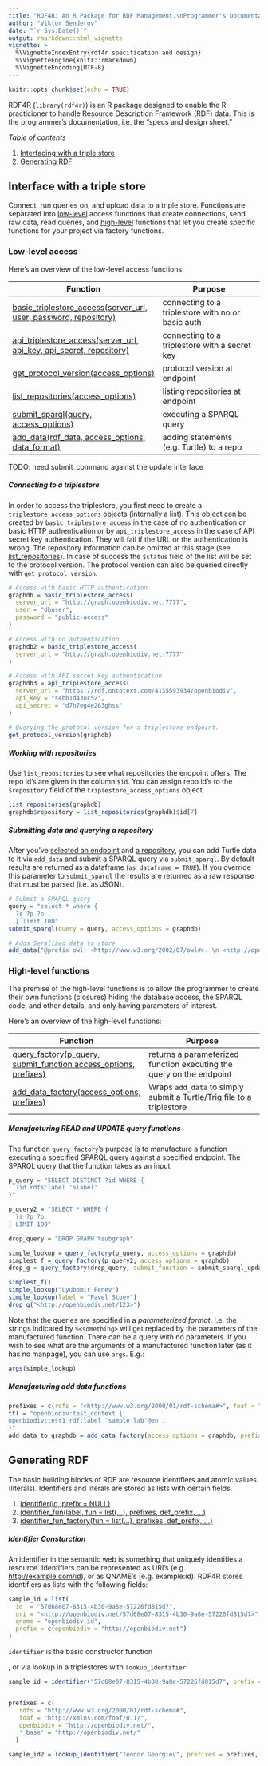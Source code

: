 ```yaml
---
title: "RDF4R: An R Package for RDF Management.\nProgrammer's Documentation"
author: "Viktor Senderov"
date: "`r Sys.Date()`"
output: rmarkdown::html_vignette
vignette: >
  %\VignetteIndexEntry{rdf4r specification and design}
  %\VignetteEngine{knitr::rmarkdown}
  %\VignetteEncoding{UTF-8}
---
```


```r
knitr::opts_chunk$set(echo = TRUE)
```

RDF4R (`library(rdf4r)`) is an R package designed to enable the
R-practicioner to handle Resource Description Framework (RDF) data. This
is the programmer's documentation, i.e. the "specs and design sheet."

*Table of contents*

1. [Interfacing with a triple store](#interface-with-a-triple-store)
2. [Generating RDF](#create-identifiers-and-literals)

## Interface with a triple store

Connect, run queries on, and upload data to a triple store. Functions are separated into [low-level](#low-level-access) access functions that create connections, send raw data, read queries, and [high-level](#high-level-functions) functions that let you create specific functions for your project via factory functions.

### Low-level access

Here's an overview of the low-level access functions:

| Function | Purpose |
|----------|---------|
| [basic_triplestore_access(server_url, user, password, repository)](#connecting-to-a-triplestore) | connecting to a triplestore with no or basic auth |
| [api_triplestore_access(server_url, api_key, api_secret, repository)](#connecting-to-a-triplestore) | connecting to a triplestore with a secret key |
| [get_protocol_version(access_options)](#connecting-to-a-triplestore) | protocol version at endpoint |
| [list_repositories(access_options)](#working-with-repositories) | listing repositories at endpoint |
| [submit_sparql(query, access_options)](#submitting-data-and-querying-a-repository) | executing a SPARQL query |
| [add_data(rdf_data, access_options, data_format)](#submitting-data-and-querying-a-repository) | adding statements (e.g. Turtle) to a repo |

TODO: need submit_command against the update interface

##### Connecting to a triplestore

In order to access the triplestore, you first need to create a `triplestore_access_options` objects (internally a list). This object can be created by `basic_triplestore_access` in the case of no authentication or basic HTTP authentication or by `api_triplestore_access` in the case of API secret key authentication. They will fail if the URL or the authentication is wrong. The repository information can be omitted at this stage (see [list_repositories](#working-with-repositories)). In case of success the `$status` field of the list will be set to the protocol version. The protocol version can also be queried directly with `get_protocol_version`.

```r
# Access with basic HTTP authentication
graphdb = basic_triplestore_access(
  server_url = "http://graph.openbiodiv.net:7777",
  user = "dbuser",
  password = "public-access"
)

# Access with no authentication
graphdb2 = basic_triplestore_access(
  server_url = "http://graph.openbiodiv.net:7777"
)

# Access with API secret key authentication
graphdb3 = api_triplestore_access(
  server_url = "https://rdf.ontotext.com/4135593934/openbiodiv", 
  api_key = "s4bb1d43uc52",
  api_secret = "d7h7eg4e263ghss"
)

# Querying the protocol version for a triplestore endpoint.
get_protocol_version(graphdb)
```

##### Working with repositories

Use `list_repositories` to see what repositories the endpoint offers. The repo id's are given in the column `$id`. You can assign repo id's to the `$repository` field of the `triplestore_access_options` object.

```r
list_repositories(graphdb)
graphdb$repository = list_repositories(graphdb)$id[7]
```

##### Submitting data and querying a repository

After you've [selected an endpoint](#connecting-to-a-triplestore) and [a repository](#working-with-repositories), you can add Turtle data to it via `add_data` and submit a SPARQL query via `submit_sparql`. By default results are returned as a dataframe (`as_dataframe = TRUE`). If you override this parameter to `submit_sparql` the results are returned as a raw response that must be parsed (i.e. as JSON).

```r
# Submit a SPARQL query
query = "select * where {
  ?s ?p ?o .
  } limit 100"
submit_sparql(query = query, access_options = graphdb)

# Adds Seralized data to store
add_data("@prefix owl: <http://www.w3.org/2002/07/owl#>. \n <http://openbiodiv.net/sample_id> a owl:Thing.", access_options = graphdb)
```

### High-level functions

The premise of the high-level functions is to allow the programmer to create their own functions (closures) hiding the database access, the SPARQL code, and other details, and only having parameters of interest.

Here's an overview of the high-level functions:

| Function | Purpose |
|----------|---------|
| [query_factory(p_query, submit_function access_options, prefixes)](#manufacturing-read-and-UPDATE-query functions) | returns a parameterized function executing the query on the endpoint |
| [add_data_factory(access_options, prefixes)](#Manufacturing-add-data-functions) | Wraps `add_data` to simply submit a Turtle/Trig file to a triplestore |


##### Manufacturing READ and UPDATE query functions

The function `query_factory`'s purpose is to manufacture a function executing a specified SPARQL query against a specified endpoint. The SPARQL query that the function takes as an input

```r
p_query = "SELECT DISTINCT ?id WHERE {
  ?id rdfs:label '%label'
}"

p_query2 = "SELECT * WHERE {
  ?s ?p ?o
} LIMIT 100"

drop_query = "DROP GRAPH %subgraph"

simple_lookup = query_factory(p_query, access_options = graphdb)
simplest_f = query_factory(p_query2, access_options = graphdb)
drop_g = query_factory(drop_query, submit_function = submit_sparql_update, access_options = graphdb_secret)

simplest_f()
simple_lookup("Lyubomir Penev")
simple_lookup(label = "Pavel Stoev")
drop_g("<http://openbiodiv.net/123>")
```

Note that the queries are specified in a *parameterized format*. I.e. the strings indicated by `%<something>` will get replaced by the parameters of the manufactured function. There can be a query with no parameters. If you wish to see what are the arguments of a manufactured function later (as it has no manpage), you can use `args`. E.g.:

```r
args(simple_lookup)
```

##### Manufacturing add data functions

```r
prefixes = c(rdfs = "<http://www.w3.org/2000/01/rdf-schema#>", foaf = "<http://xmlns.com/foaf/0.1/>", openbiodiv = "<http://openbiodiv.net/>")
ttl = "openbiodiv:test_context {
openbiodiv:test1 rdf:label 'sample lab'@en .
}"
add_data_to_graphdb = add_data_factory(access_options = graphdb, prefixes = prefixes)
```

## Generating RDF

The basic building blocks of RDF are resource identifiers and atomic values
(literals). Identifiers and literals are stored as lists with certain
fields.

1. [identifier(id, prefix = NULL)](#identifier-consturction) 
2. [identifier_fun(label, fun = list(...), prefixes, def_prefix, ...)](#identifier-consturction)
3. [identifier_fun_factory(fun = list(...), prefixes, def_prefix, ...)](#identifier-construction)

##### Identifier Consturction

An identifier in the semantic web is something that uniquely identifies a
resource. Identifiers can be represented as URI's (e.g.
<http://example.com/id>), or as QNAME's (e.g. example:id). RDF4R stores
identifiers as lists with the following fields:

```r
sample_id = list(
  id  = "57d68e07-8315-4b30-9a8e-57226fd815d7",
  uri = "<http://openbiodiv.net/57d68e07-8315-4b30-9a8e-57226fd815d7>",
  qname = "openbiodiv:id",
  prefix = c(openbiodiv = "http://openbiodiv.net")  
)
```

`identifier` is the basic constructor function


, or via lookup in a triplestores with `lookup_identifier`:

```r
sample_id = identifier("57d68e07-8315-4b30-9a8e-57226fd815d7", prefix = c(openbiodiv = "http://openbiodiv.net"))


prefixes = c(
   rdfs = "http://www.w3.org/2000/01/rdf-schema#",
   foaf = "http://xmlns.com/foaf/0.1/",
   openbiodiv = "http://openbiodiv.net/",
   '_base' = "http://openbiodiv.net/"
  )

sample_id2 = lookup_identifier("Teodor Georgiev", prefixes = prefixes, f = simple_lookup)
```
